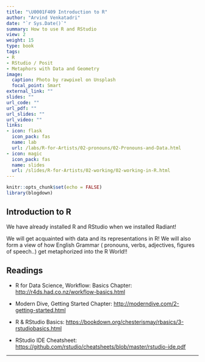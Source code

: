 ```yaml
---
title: "\U0001F409 Introduction to R"
author: "Arvind Venkatadri"
date: "`r Sys.Date()`"
summary: How to use R and RStudio
view: 2
weight: 15
type: book
tags:
- R
- RStudio / Posit
- Metaphors with Data and Geometry
image:
  caption: Photo by rawpixel on Unsplash
  focal_point: Smart
external_link: ""
slides: ""
url_code: ""
url_pdf: ""
url_slides: ""
url_video: ""
links:
- icon: flask
  icon_pack: fas
  name: lab
  url: /labs/R-for-Artists/02-pronouns/02-Pronouns-and-Data.html
- icon: magic
  icon_pack: fas
  name: slides
  url: /slides/R-for-Artists/02-working/02-working-in-R.html
---
```


```r
knitr::opts_chunk$set(echo = FALSE)
library(blogdown)
```

## Introduction to R

We have already installed R and RStudio when we installed Radiant!

We will get acquainted with data and its representations in R! We will also form a view of how English Grammar ( pronouns, verbs, adjectives, figures of speech..) get metaphorized into the R World!!

## Readings

-   R for Data Science, Workflow: Basics Chapter: <http://r4ds.had.co.nz/workflow-basics.html>

-   Modern Dive, Getting Started Chapter: <http://moderndive.com/2-getting-started.html>

-   R & RStudio Basics: <https://bookdown.org/chesterismay/rbasics/3-rstudiobasics.html>

-   RStudio IDE Cheatsheet: <https://github.com/rstudio/cheatsheets/blob/master/rstudio-ide.pdf>

------------------------------------------------------------------------
